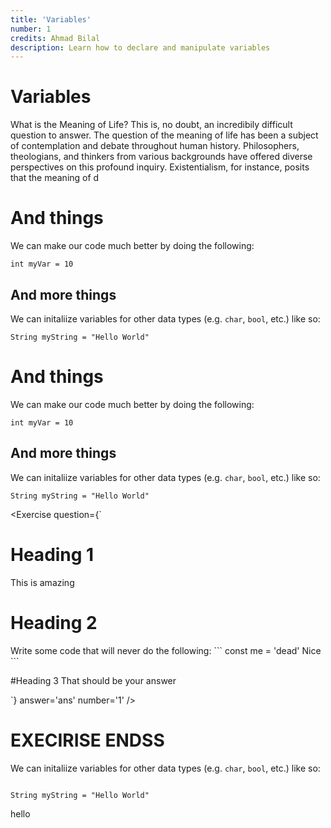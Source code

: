 ```yaml
---
title: 'Variables'
number: 1
credits: Ahmad Bilal
description: Learn how to declare and manipulate variables
---
```


# Variables

What is the Meaning of Life? This is, no doubt, an incredibily difficult question to answer. The question of the meaning of life has been a subject of contemplation and debate throughout human history. Philosophers, theologians, and thinkers from various backgrounds have offered diverse perspectives on this profound inquiry. Existentialism, for instance, posits that the meaning of d

# And things

We can make our code much better by doing the following:

```
int myVar = 10
```

## And more things

We can initaliize variables for other data types (e.g. `char`, `bool`, etc.) like so:

```
String myString = "Hello World"
```

# And things

We can make our code much better by doing the following:

```
int myVar = 10
```

## And more things

We can initaliize variables for other data types (e.g. `char`, `bool`, etc.) like so:

```
String myString = "Hello World"
```

<Exercise
  question={`
# Heading 1
This is amazing

# Heading 2

Write some code that will never do the following:
\`\`\`
const me = 'dead'
Nice
\`\`\`

#Heading 3
That should be your answer

`}
answer='ans'
number='1'
/>

# EXECIRISE ENDSS

We can initaliize variables for other data types (e.g. `char`, `bool`, etc.) like so:

```

String myString = "Hello World"

```

hello

```

```
